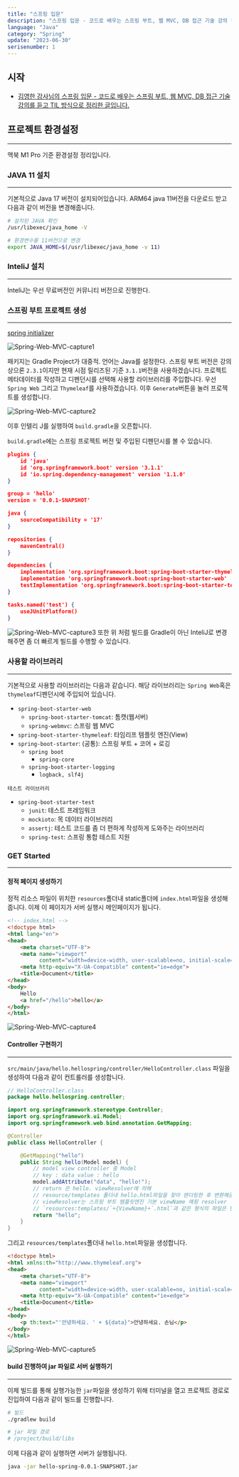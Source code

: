 ```yaml
---
title: "스프링 입문"
description: "스프링 입문 - 코드로 배우는 스프링 부트, 웹 MVC, DB 접근 기술 강의 정리 1일차"
language: "Java"
category: "Spring"
update: "2023-06-30"
serisenumber: 1
---
```


## 시작

- [김영한 강사님의 스프링 입문 - 코드로 배우는 스프링 부트, 웹 MVC, DB 접근 기술 강의를 듣고 TIL 방식으로 정리한 글입니다.](https://www.inflearn.com/course/%EC%8A%A4%ED%94%84%EB%A7%81-%EC%9E%85%EB%AC%B8-%EC%8A%A4%ED%94%84%EB%A7%81%EB%B6%80%ED%8A%B8)

## 프로젝트 환경설정
---
맥북 M1 Pro 기준 환경설정 정리입니다.

### JAVA 11 설치
---
기본적으로 Java 17 버전이 설치되어있습니다. ARM64 java 11버전을 다운로드 받고 다음과 같이 버전을 변경해줍니다.

```bash
# 설치된 JAVA 확인
/usr/libexec/java_home -V 

# 환경변수를 11버전으로 변경
export JAVA_HOME=$(/usr/libexec/java_home -v 11)
```

### InteliJ 설치
---
InteliJ는 우선 무료버전인 커뮤니티 버전으로 진행한다.

### 스프링 부트 프로젝트 생성
---
[spring initializer](https://start.spring.io)

![Spring-Web-MVC-capture1](/snippets/springMVC/capture1.png)

패키지는 Gradle Project가 대중적. 언어는 Java를 설정한다. 스프링 부트 버전은 강의상으론 `2.3.1`이지만 현재 시점 릴리즈된 기준 `3.1.1`버전을 사용하겠습니다.
프로젝트 메타데이터를 작성하고 디펜던시를 선택해 사용할 라이브러리를 주입합니다. 우선 `Spring Web` 그리고 `Thymeleaf`를 사용하겠습니다. 이후 `Generate`버튼을 눌러 프로젝트를 생성합니다.

![Spring-Web-MVC-capture2](/snippets/springMVC/capture2.png)

이후 인텔리 J를 실행하여 `build.gradle`을 오픈합니다.

`build.gradle`에는 스프링 프로젝트 버전 및 주입된 디펜던시를 볼 수 있습니다.
```json
plugins {
	id 'java'
	id 'org.springframework.boot' version '3.1.1'
	id 'io.spring.dependency-management' version '1.1.0'
}

group = 'hello'
version = '0.0.1-SNAPSHOT'

java {
	sourceCompatibility = '17'
}

repositories {
	mavenCentral()
}

dependencies {
	implementation 'org.springframework.boot:spring-boot-starter-thymeleaf'
	implementation 'org.springframework.boot:spring-boot-starter-web'
	testImplementation 'org.springframework.boot:spring-boot-starter-test'
}

tasks.named('test') {
	useJUnitPlatform()
}
```

![Spring-Web-MVC-capture3](/snippets/springMVC/capture3.png)
또한 위 처럼 빌드를 Gradle이 아닌 InteliJ로 변경해주면 좀 더 빠르게 빌드를 수행할 수 있습니다.

### 사용할 라이브러리
---
기본적으로 사용할 라이브러리는 다음과 같습니다. 해당 라이브러리는 `Spring Web`혹은 `thymeleaf`디펜던시에 주입되어 있습니다.

- `spring-boot-starter-web`
  - `spring-boot-starter-tomcat`: 톰캣(웹서버)
  - `spring-webmvc`: 스프링 웹 MVC
- `spring-boot-starter-thymeleaf`: 타임리프 템플릿 엔진(View)
- `spring-boot-starter`: (공통): 스프링 부트 + 코어 + 로깅
  - `spring boot`
    - `spring-core`
  - `spring-boot-starter-logging`
    - `logback, slf4j`

`테스트 라이브러리`
- `spring-boot-starter-test`
  - `junit`: 테스트 프레임워크
  - `mockioto`: 목 데이터 라이브러리
  - `assertj`: 테스트 코드를 좀 더 편하게 작성하게 도와주는 라이브러리
  - `spring-test`: 스프링 통합 테스트 지원

### GET Started
---

#### 정적 페이지 생성하기
정적 리소스 파일이 위치한 `resources`폴더내 static폴더에 `index.html`파일을 생성해줍니다. 이제 이 페이지가 서버 실행시 메인페이지가 됩니다.

```html
<!-- index.html -->
<!doctype html>
<html lang="en">
<head>
    <meta charset="UTF-8">
    <meta name="viewport"
          content="width=device-width, user-scalable=no, initial-scale=1.0, maximum-scale=1.0, minimum-scale=1.0">
    <meta http-equiv="X-UA-Compatible" content="ie=edge">
    <title>Document</title>
</head>
<body>
    Hello
    <a href="/hello">hello</a>
</body>
</html>
```

![Spring-Web-MVC-capture4](/snippets/springMVC/capture4.png)

#### Controller 구현하기
---
`src/main/java/hello.hellospring/controller/HelloController.class` 파일을 생성하여 다음과 같이 컨트롤러를 생성합니다.

```java
// HelloController.class
package hello.hellospring.controller;

import org.springframework.stereotype.Controller;
import org.springframework.ui.Model;
import org.springframework.web.bind.annotation.GetMapping;

@Controller
public class HelloController {

    @GetMapping("hello")
    public String hello(Model model) {
        // model view controller 중 Model
        // key : data value : hello
        model.addAttribute("data", "hello!");
        // return 은 hello. viewResolver에 의해
        // resource/templates 폴더내 hello.html파일을 찾아 렌더링한 후 변환해준다.
        // viewResolver는 스프링 부트 템플릿엔진 기본 viewName 매핑 resolver
        // `resources:templates/`+{ViewName}+`.html`과 같은 형식의 파일은 반환한다.
        return "hello";
    }
}
```

그리고 `resources/templates`폴더내 `hello.html`파일을 생성합니다.
```html
<!doctype html>
<html xmlns:th="http://www.thymeleaf.org">
<head>
    <meta charset="UTF-8">
    <meta name="viewport"
          content="width=device-width, user-scalable=no, initial-scale=1.0, maximum-scale=1.0, minimum-scale=1.0">
    <meta http-equiv="X-UA-Compatible" content="ie=edge">
    <title>Document</title>
</head>
<body>
    <p th:text="'안녕하세요. ' + ${data}">안녕하세요. 손님</p>
</body>
</html>
```

![Spring-Web-MVC-capture5](/snippets/springMVC/capture5.png)

#### build 진행하여 jar 파일로 서버 실행하기
---
이제 빌드를 통해 실행가능한 `jar`파일을 생성하기 위해 터미널을 열고 프로젝트 경로로 진입하여 다음과 같이 빌드를 진행합니다.

```bash
# 빌드
./gradlew build

# jar 파일 경로
# /project/build/libs
```
이제 다음과 같이 실행하면 서버가 실행됩니다.
```bash
java -jar hello-spring-0.0.1-SNAPSHOT.jar
```
